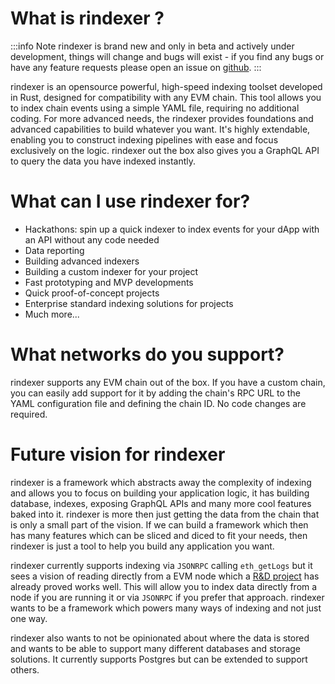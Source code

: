 # What is rindexer ?

:::info
Note rindexer is brand new and only in beta and actively under development, things will change and bugs will exist - if you find any bugs or have any
feature requests please open an issue on [github](https://github.com/joshstevens19/rindexer/issues).
:::

rindexer is an opensource powerful, high-speed indexing toolset developed in Rust, designed for compatibility with any EVM chain.
This tool allows you to index chain events using a simple YAML file, requiring no additional coding.
For more advanced needs, the rindexer provides foundations and advanced capabilities to build whatever you want.
It's highly extendable, enabling you to construct indexing pipelines with ease and focus exclusively on the logic.
rindexer out the box also gives you a GraphQL API to query the data you have indexed instantly.

# What can I use rindexer for?

- Hackathons: spin up a quick indexer to index events for your dApp with an API without any code needed
- Data reporting
- Building advanced indexers
- Building a custom indexer for your project
- Fast prototyping and MVP developments
- Quick proof-of-concept projects
- Enterprise standard indexing solutions for projects
- Much more...

# What networks do you support?

rindexer supports any EVM chain out of the box. If you have a custom chain, you can easily add support for it by
adding the chain's RPC URL to the YAML configuration file and defining the chain ID. No code changes are required.

# Future vision for rindexer

rindexer is a framework which abstracts away the complexity of indexing and allows you to focus on building your application logic,
it has building database, indexes, exposing GraphQL APIs and many more cool features baked into it. rindexer is more then just getting the data from the
chain that is only a small part of the vision. If we can build a framework which then has many features which can be sliced
and diced to fit your needs, then rindexer is just a tool to help you build any application you want.

rindexer currently supports indexing via `JSONRPC` calling `eth_getLogs` but it sees a vision of reading directly from a EVM
node which a [R&D project](https://github.com/joshstevens19/reth-indexer) has already proved works well.
This will allow you to index data directly from a node if you are running it or via `JSONRPC` if you prefer that approach.
rindexer wants to be a framework which powers many ways of indexing and not just one way.

rindexer also wants to not be opinionated about where the data is stored and wants to be able to support many different
databases and storage solutions. It currently supports Postgres but can be extended to support others.
